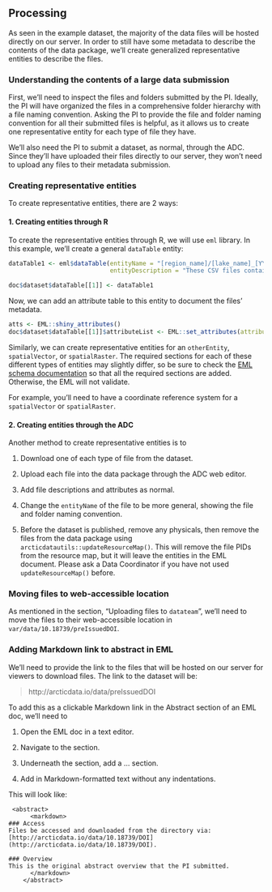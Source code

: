 ## Processing

As seen in the example dataset, the majority of the data files will be hosted directly on our server. In order to still have some metadata to describe the contents of the data package, we'll create generalized representative entities to describe the files.

### Understanding the contents of a large data submission

First, we'll need to inspect the files and folders submitted by the PI. Ideally, the PI will have organized the files in a comprehensive folder hierarchy with a file naming convention. Asking the PI to provide the file and folder naming convention for all their submitted files is helpful, as it allows us to create one representative entity for each type of file they have.

We'll also need the PI to submit a dataset, as normal, through the ADC. Since they'll have uploaded their files directly to our server, they won't need to upload any files to their metadata submission.

### Creating representative entities

To create representative entities, there are 2 ways:

#### 1. Creating entities through R

To create the representative entities through R, we will use `eml` library. In this example, we'll create a general `dataTable` entity:

```r
dataTable1 <- eml$dataTable(entityName = "[region_name]/[lake_name]_[YYYY-MM-DD].csv",
                            entityDescription = "These CSV files contain lake measurement information. YYYY-MM-DD represents the date of measurement.")

doc$dataset$dataTable[[1]] <- dataTable1
```

Now, we can add an attribute table to this entity to document the files' metadata.

```r
atts <- EML::shiny_attributes()
doc$dataset$dataTable[[1]]$attributeList <- EML::set_attributes(attributes = atts$attributes, factors = atts$factors)
```

Similarly, we can create representative entities for an `otherEntity`, `spatialVector`, or `spatialRaster`. The required sections for each of these different types of entities may slightly differ, so be sure to check the [EML schema documentation](https://eml.ecoinformatics.org/schema/) so that all the required sections are added. Otherwise, the EML will not validate.

For example, you'll need to have a coordinate reference system for a `spatialVector` or `spatialRaster`.

#### 2. Creating entities through the ADC

Another method to create representative entities is to

1.  Download one of each type of file from the dataset.

2.  Upload each file into the data package through the ADC web editor.

3.  Add file descriptions and attributes as normal.

4.  Change the `entityName` of the file to be more general, showing the file and folder naming convention.

5.  Before the dataset is published, remove any physicals, then remove the files from the data package using `arcticdatautils::updateResourceMap()`. This will remove the file PIDs from the resource map, but it will leave the entities in the EML document. Please ask a Data Coordinator if you have not used `updateResourceMap()` before.

### Moving files to web-accessible location

As mentioned in the section, "Uploading files to `datateam`", we'll need to move the files to their web-accessible location in `var/data/10.18739/preIssuedDOI`.

### Adding Markdown link to abstract in EML

We'll need to provide the link to the files that will be hosted on our server for viewers to download files. The link to the dataset will be:

> http://arcticdata.io/data/preIssuedDOI

To add this as a clickable Markdown link in the Abstract section of an EML doc, we'll need to

1.  Open the EML doc in a text editor.

2.  Navigate to the <abstract> section.

3.  Underneath the <abstract> section, add a <markdown> ... </markdown> section.

4.  Add in Markdown-formatted text without any indentations.

This will look like:

```         
 <abstract>
      <markdown>
### Access
Files be accessed and downloaded from the directory via: [http://arcticdata.io/data/10.18739/DOI](http://arcticdata.io/data/10.18739/DOI).
      
### Overview
This is the original abstract overview that the PI submitted.
      </markdown>
    </abstract>
```
